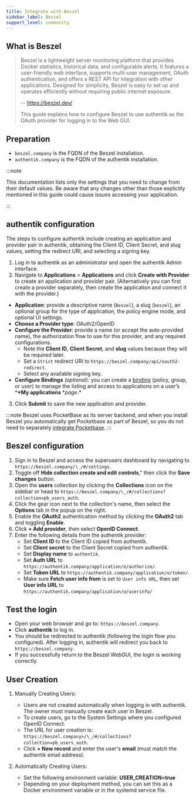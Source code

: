 ```yaml
---
title: Integrate with Beszel
sidebar_label: Beszel
support_level: community
---
```


## What is Beszel

> Beszel is a lightweight server monitoring platform that provides Docker statistics, historical data, and configurable alerts.
> It features a user-friendly web interface, supports multi-user management, OAuth authentication, and offers a REST API for integration with other applications.
> Designed for simplicity, Beszel is easy to set up and operates efficiently without requiring public internet exposure.
>
> -- https://beszel.dev/
>
> This guide explains how to configure Beszel to use authentik as the OAuth provider for logging in to the Web GUI.

## Preparation

- `beszel.company` is the FQDN of the Beszel installation.
- `authentik.company` is the FQDN of the authentik installation.

:::note

This documentation lists only the settings that you need to change from their default values. Be aware that any changes other than those explicitly mentioned in this guide could cause issues accessing your application.

:::

## authentik configuration

The steps to configure authentik include creating an application and provider pair in authentik, obtaining the Client ID, Client Secret, and slug values, setting the redirect URI, and selecting a signing key.

1. Log in to authentik as an administrator and open the authentik Admin interface.
2. Navigate to **Applications** > **Applications** and click **Create with Provider** to create an application and provider pair. (Alternatively you can first create a provider separately, then create the application and connect it with the provider.)

- **Application**: provide a descriptive name (`Beszel`), a slug (`beszel`), an optional group for the type of application, the policy engine mode, and optional UI settings.
- **Choose a Provider type**: OAuth2/OpenID
- **Configure the Provider**: provide a name (or accept the auto-provided name), the authorization flow to use for this provider, and any required configurations.
    - Note the **Client ID**, **Client Secret**, and **slug** values because they will be required later.
    - Set a `Strict` redirect URI to `https://beszel.company/api/oauth2-redirect`.
    - Select any available signing key.
- **Configure Bindings** _(optional):_ you can create a [binding](/docs/add-secure-apps/flows-stages/bindings/) (policy, group, or user) to manage the listing and access to applications on a user’s \***\*My applications** \*_page_.\*

3. Click **Submit** to save the new application and provider.

:::note
Beszel uses PocketBase as its server backend, and when you install Beszel you automatically get Pocketbase as part of Beszel, so you do not need to separately [integrate Pocketbase](../../platforms/pocketbase/index.md).
:::

## Beszel configuration

1. Sign in to Beszel and access the superusers dashboard by navigating to `https://beszel.company/\_/#/settings`.
2. Toggle off **Hide collection create and edit controls**," then click the **Save changes** button.
3. Open the **users** collection by clicking the **Collections** icon on the sidebar or head to `https://beszel.company/\_/#/collections?collection=pb_users_auth`.
4. Click the gear icon next to the collection's name, then select the **Options** tab in the popup on the right.
5. Enable the **OAuth2** authentication method by clicking the **OAuth2** tab and toggling **Enable**.
6. Click **+ Add provider**, then select **OpenID Connect**.
7. Enter the following details from the authentik provider:
    - Set **Client ID** to the Client ID copied from authentik.
    - Set **Client secret** to the Client Secret copied from authentik.
    - Set **Display name** to `authentik`.
    - Set **Auth URL** to `https://authentik.company/application/o/authorize/`.
    - Set **Token URL** to `https://authentik.company/application/o/token/`.
    - Make sure **Fetch user info from** is set to `User info URL`, then set **User info URL** to `https://authentik.company/application/o/userinfo/`

## Test the login

- Open your web browser and go to: `https://beszel.company`.
- Click **authentik** to log in.
- You should be redirected to authentik (following the login flow you configured). After logging in, authentik will redirect you back to `https://beszel.company`.
- If you successfully return to the Beszel WebGUI, the login is working correctly.

## User Creation

1. Manually Creating Users:
    - Users are not created automatically when logging in with authentik. The owner must manually create each user in Beszel.
    - To create users, go to the System Settings where you configured OpenID Connect.
    - The URL for user creation is: `https://beszel.company>/\_/#/collections?collection=pb_users_auth`.
    - Click **+ New record** and enter the user's **email** (must match the authentik email address).

2. Automatically Creating Users:
    - Set the following environment variable: **USER_CREATION=true**
    - Depending on your deployment method, you can set this as a Docker environment variable or in the systemd service file.
